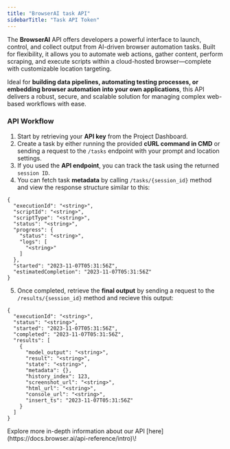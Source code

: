 ```yaml
---
title: "BrowserAI task API"
sidebarTitle: "Task API Token"
---
```


The **BrowserAI** API offers developers a powerful interface to launch, control, and collect output from AI-driven browser automation tasks. Built for flexibility, it allows you to automate web actions, gather content, perform scraping, and execute scripts within a cloud-hosted browser—complete with customizable location targeting.

Ideal for **building data pipelines, automating testing processes, or embedding browser automation into your own applications**, this API delivers a robust, secure, and scalable solution for managing complex web-based workflows with ease.

### API Workflow

1. Start by retrieving your **API key** from the Project Dashboard.
2. Create a task by either running the provided **cURL command in CMD** or sending a request to the `/tasks` endpoint with your prompt and location settings.
3. If you used the **API endpoint**, you can track the task using the returned `session ID`.
4. You can fetch task **metadata** by calling `/tasks/{session_id}` method and view the response structure similar to this:

```
{
  "executionId": "<string>",
  "scriptId": "<string>",
  "scriptType": "<string>",
  "status": "<string>",
  "progress": {
    "status": "<string>",
    "logs": [
      "<string>"
    ]
  },
  "started": "2023-11-07T05:31:56Z",
  "estimatedCompletion": "2023-11-07T05:31:56Z"
}
```

5. Once completed, retrieve the **final output** by sending a request to the `/results/{session_id}` method and recieve this output:

```
{
  "executionId": "<string>",
  "status": "<string>",
  "started": "2023-11-07T05:31:56Z",
  "completed": "2023-11-07T05:31:56Z",
  "results": [
    {
      "model_output": "<string>",
      "result": "<string>",
      "state": "<string>",
      "metadata": {},
      "history_index": 123,
      "screenshot_url": "<string>",
      "html_url": "<string>",
      "console_url": "<string>",
      "insert_ts": "2023-11-07T05:31:56Z"
    }
  ]
}
```

<Tip>
  Explore more in-depth information about our API [here](https://docs.browser.ai/api-reference/intro)\!
</Tip>